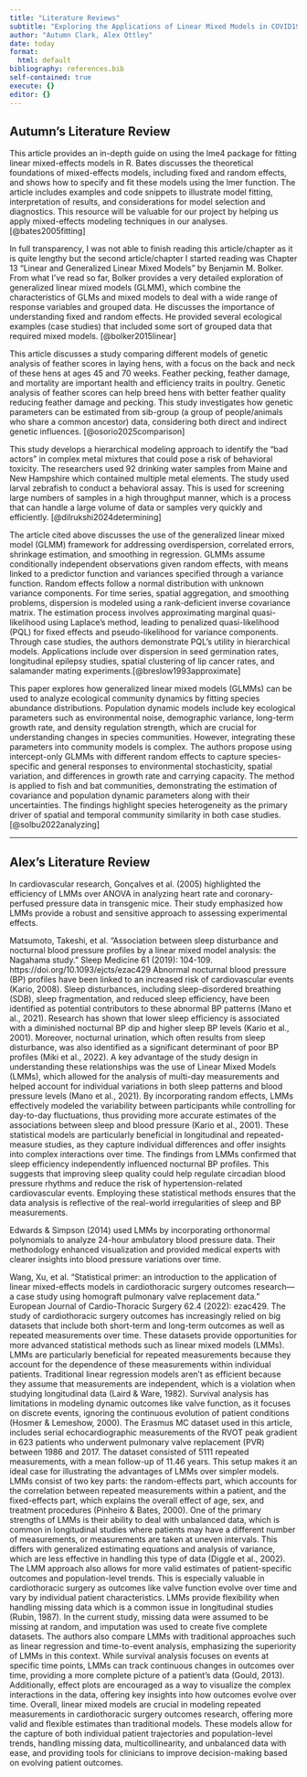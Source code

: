 ```yaml
---
title: "Literature Reviews"
subtitle: "Exploring the Applications of Linear Mixed Models in COVID19 Worldwide Testing "
author: "Autumn Clark, Alex Ottley"
date: today
format:
  html: default
bibliography: references.bib
self-contained: true
execute: {}
editor: {}
---
```

## Autumn's Literature Review

This article provides an in-depth guide on using the lme4 package for fitting linear mixed-effects models in R. Bates discusses the theoretical foundations of mixed-effects models, including fixed and random effects, and shows how to specify and fit these models using the lmer function. The article includes examples and code snippets to illustrate model fitting, interpretation of results, and considerations for model selection and diagnostics. This resource will be valuable for our project by helping us apply mixed-effects modeling techniques in our analyses. [@bates2005fitting]

In full transparency, I was not able to finish reading this article/chapter as it is quite lengthy but the second article/chapter I started reading was Chapter 13 "Linear and Generalized Linear Mixed Models" by Benjamin M. Bolker. From what I've read so far, Bolker provides a very detailed exploration of generalized linear mixed models (GLMM), which combine the characteristics of GLMs and mixed models to deal with a wide range of response variables and grouped data. He discusses the importance of understanding fixed and random effects. He provided several ecological examples (case studies) that included some sort of grouped data that required mixed models. [@bolker2015linear]

This article discusses a study comparing different models of genetic analysis of feather scores in laying hens, with a focus on the back and neck of these hens at ages 45 and 70 weeks. Feather pecking, feather damage, and mortality are important health and efficiency traits in poultry. Genetic analysis of feather scores can help breed hens with better feather quality reducing feather damage and pecking. This study investigates how genetic parameters can be estimated from sib-group (a group of people/animals who share a common ancestor) data, considering both direct and indirect genetic influences. [@osorio2025comparison]
 
This study develops a hierarchical modeling approach to identify the "bad actors" in complex metal mixtures that could pose a risk of behavioral toxicity. The researchers used 92 drinking water samples from Maine and New Hampshire which contained multiple metal elements. The study used larval zebrafish to conduct a behavioral assay. This is used for screening large numbers of samples in a high throughput manner, which is a process that can handle a large volume of data or samples very quickly and efficiently. [@dilrukshi2024determining]

The article cited above discusses the use of the generalized linear mixed model (GLMM) framework for addressing overdispersion, correlated errors, shrinkage estimation, and smoothing in regression. GLMMs assume conditionally independent observations given random effects, with means linked to a predictor function and variances specified through a variance function. Random effects follow a normal distribution with unknown variance components. For time series, spatial aggregation, and smoothing problems, dispersion is modeled using a rank-deficient inverse covariance matrix. The estimation process involves approximating marginal quasi-likelihood using Laplace’s method, leading to penalized quasi-likelihood (PQL) for fixed effects and pseudo-likelihood for variance components. Through case studies, the authors demonstrate PQL's utility in hierarchical models. Applications include over dispersion in seed germination rates, longitudinal epilepsy studies, spatial clustering of lip cancer rates, and salamander mating experiments.[@breslow1993approximate] 

This paper explores how generalized linear mixed models (GLMMs) can be used to analyze ecological community dynamics by fitting species abundance distributions. Population dynamic models include key ecological parameters such as environmental noise, demographic variance, long-term growth rate, and density regulation strength, which are crucial for understanding changes in species communities. However, integrating these parameters into community models is complex. The authors propose using intercept-only GLMMs with different random effects to capture species-specific and general responses to environmental stochasticity, spatial variation, and differences in growth rate and carrying capacity. The method is applied to fish and bat communities, demonstrating the estimation of covariance and population dynamic parameters along with their uncertainties. The findings highlight species heterogeneity as the primary driver of spatial and temporal community similarity in both case studies. [@solbu2022analyzing]

-----------------------------------------------------------

## Alex's Literature Review

In cardiovascular research, Gonçalves et al. (2005) highlighted the efficiency of LMMs over ANOVA in analyzing heart rate and coronary-perfused pressure data in transgenic mice. Their study emphasized how LMMs provide a robust and sensitive approach to assessing experimental effects.

Matsumoto, Takeshi, et al. "Association between sleep disturbance and nocturnal blood pressure profiles by a linear mixed model analysis: the Nagahama study." Sleep Medicine 61 (2019): 104-109. https://doi.org/10.1093/ejcts/ezac429 Abnormal nocturnal blood pressure (BP) profiles have been linked to an increased risk of cardiovascular events (Kario, 2008). Sleep disturbances, including sleep-disordered breathing (SDB), sleep fragmentation, and reduced sleep efficiency, have been identified as potential contributors to these abnormal BP patterns (Mano et al., 2021). Research has shown that lower sleep efficiency is associated with a diminished nocturnal BP dip and higher sleep BP levels (Kario et al., 2001). Moreover, nocturnal urination, which often results from sleep disturbance, was also identified as a significant determinant of poor BP profiles (Miki et al., 2022). A key advantage of the study design in understanding these relationships was the use of Linear Mixed Models (LMMs), which allowed for the analysis of multi-day measurements and helped account for individual variations in both sleep patterns and blood pressure levels (Mano et al., 2021). By incorporating random effects, LMMs effectively modeled the variability between participants while controlling for day-to-day fluctuations, thus providing more accurate estimates of the associations between sleep and blood pressure (Kario et al., 2001). These statistical models are particularly beneficial in longitudinal and repeated-measure studies, as they capture individual differences and offer insights into complex interactions over time. The findings from LMMs confirmed that sleep efficiency independently influenced nocturnal BP profiles. This suggests that improving sleep quality could help regulate circadian blood pressure rhythms and reduce the risk of hypertension-related cardiovascular events. Employing these statistical methods ensures that the data analysis is reflective of the real-world irregularities of sleep and BP measurements.

Edwards & Simpson (2014) used LMMs by incorporating orthonormal polynomials to analyze 24-hour ambulatory blood pressure data. Their methodology enhanced visualization and provided medical experts with clearer insights into blood pressure variations over time.

Wang, Xu, et al. "Statistical primer: an introduction to the application of linear mixed-effects models in cardiothoracic surgery outcomes research—a case study using homograft pulmonary valve replacement data." European Journal of Cardio-Thoracic Surgery 62.4 (2022): ezac429. The study of cardiothoracic surgery outcomes has increasingly relied on big datasets that include both short-term and long-term outcomes as well as repeated measurements over time. These datasets provide opportunities for more advanced statistical methods such as linear mixed models (LMMs). LMMs are particularly beneficial for repeated measurements because they account for the dependence of these measurements within individual patients. Traditional linear regression models aren’t as efficient because they assume that measurements are independent, which is a violation when studying longitudinal data (Laird & Ware, 1982). Survival analysis has limitations in modeling dynamic outcomes like valve function, as it focuses on discrete events, ignoring the continuous evolution of patient conditions (Hosmer & Lemeshow, 2000).
The Erasmus MC dataset used in this article, includes serial echocardiographic measurements of the RVOT peak gradient in 623 patients who underwent pulmonary valve replacement (PVR) between 1986 and 2017. The dataset consisted of 5111 repeated measurements, with a mean follow-up of 11.46 years. This setup makes it an ideal case for illustrating the advantages of LMMs over simpler models. LMMs consist of two key parts: the random-effects part, which accounts for the correlation between repeated measurements within a patient, and the fixed-effects part, which explains the overall effect of age, sex, and treatment procedures (Pinheiro & Bates, 2000). 
One of the primary strengths of LMMs is their ability to deal with unbalanced data, which is common in longitudinal studies where patients may have a different number of measurements, or measurements are taken at uneven intervals. This differs with generalized estimating equations and analysis of variance, which are less effective in handling this type of data (Diggle et al., 2002). The LMM approach also allows for more valid estimates of patient-specific outcomes and population-level trends. This is especially valuable in cardiothoracic surgery as outcomes like valve function evolve over time and vary by individual patient characteristics.
LMMs provide flexibility when handling missing data which is a common issue in longitudinal studies (Rubin, 1987). In the current study, missing data were assumed to be missing at random, and imputation was used to create five complete datasets. The authors also compare LMMs with traditional approaches such as linear regression and time-to-event analysis, emphasizing the superiority of LMMs in this context. While survival analysis focuses on events at specific time points, LMMs can track continuous changes in outcomes over time, providing a more complete picture of a patient's data (Gould, 2013). Additionally, effect plots are encouraged as a way to visualize the complex interactions in the data, offering key insights into how outcomes evolve over time. Overall, linear mixed models are crucial in modeling repeated measurements in cardiothoracic surgery outcomes research, offering more valid and flexible estimates than traditional models. These models allow for the capture of both individual patient trajectories and population-level trends, handling missing data, multicollinearity, and unbalanced data with ease, and providing tools for clinicians to improve decision-making based on evolving patient outcomes.
